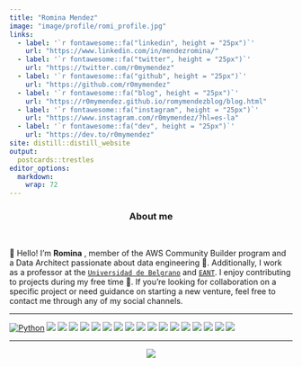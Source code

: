 ```yaml
---
title: "Romina Mendez"
image: "image/profile/romi_profile.jpg"
links:
  - label: '`r fontawesome::fa("linkedin", height = "25px")`'
    url: "https://www.linkedin.com/in/mendezromina/"
  - label: '`r fontawesome::fa("twitter", height = "25px")`'
    url: "https://twitter.com/r0mymendez"
  - label: '`r fontawesome::fa("github", height = "25px")`'
    url: "https://github.com/r0mymendez"
  - label: '`r fontawesome::fa("blog", height = "25px")`'
    url: "https://r0mymendez.github.io/romymendezblog/blog.html"
  - label: '`r fontawesome::fa("instagram", height = "25px")`'
    url: "https://www.instagram.com/r0mymendez/?hl=es-la"
  - label: '`r fontawesome::fa("dev", height = "25px")`'
    url: "https://dev.to/r0mymendez"
site: distill::distill_website
output:
  postcards::trestles
editor_options: 
  markdown: 
    wrap: 72
---
```


<center>

### About me

</center>

<br>

👋 Hello! I'm **Romina** , member of the AWS Community Builder program
and a Data Architect passionate about data engineering 👩. Additionally,
I work as a professor at the
[`Universidad de Belgrano`](http://www.ub.edu.ar/) and
[`EANT`](https://eant.tech/). I enjoy contributing to projects during my
free time 🚀. If you're looking for collaboration on a specific project
or need guidance on starting a new venture, feel free to contact me
through any of my social channels.

------------------------------------------------------------------------

[![Python](https://img.shields.io/badge/Python-3776AB?style=flat&logo=python&logoColor=white)](https://www.python.org/)
![](https://img.shields.io/badge/R-276DC3?style=flat&logo=r&logoColor=white)
![](https://img.shields.io/badge/Go-00ADD8?style=flat&logo=go&logoColor=white)
![](https://img.shields.io/badge/PySpark-E25A1C?style=flat&logo=apache-spark&logoColor=white)
![](https://img.shields.io/badge/AWS-232F3E?style=flat&logo=amazon-aws&logoColor=white)
![](https://img.shields.io/badge/GCP-4285F4?style=flat&logo=google-cloud&logoColor=white&labelColor=4285F4)
![](https://img.shields.io/badge/Azure-0089D6?style=flat&logo=microsoft-azure&logoColor=white)
![](https://img.shields.io/badge/PostgreSQL-336791?style=flat&logo=postgresql&logoColor=white)
![](https://img.shields.io/badge/Snowflake-666666?style=flat&logo=snowflake&logoColor=white)
![](https://img.shields.io/badge/MySQL-4479A1?style=flat&logo=mysql&logoColor=white)
![](https://img.shields.io/badge/MongoDB-47A248?style=flat&logo=mongodb&logoColor=white)
![](https://img.shields.io/badge/Neo4j-008CC1?style=flat&logo=neo4j&logoColor=white)
![](https://img.shields.io/badge/Docker-2496ED?style=flat&logo=docker&logoColor=white)
![](https://img.shields.io/badge/Kubernetes-326CE5?style=flat&logo=kubernetes&logoColor=white)
![](https://img.shields.io/badge/Terraform-623CE4?style=flat&logo=terraform&logoColor=white)
![](https://img.shields.io/badge/ApacheAirflow-007A88?style=flat&logo=apache-airflow&logoColor=white)
![](https://img.shields.io/badge/dbt-F47500?style=flat&logo=dbt&logoColor=white)
![](https://img.shields.io/badge/ScikitLearn-F7931E?style=flat&logo=scikit-learn&logoColor=white)

------------------------------------------------------------------------

<center>

[![](https://img.shields.io/badge/Buy%20Me%20A%20Coffee-support%20my%20work-FFDD00?style=flat&labelColor=101010&logo=buy-me-a-coffee&logoColor=white){style="text-align:right"}](https://www.buymeacoffee.com/r0mymendez)

</center>
